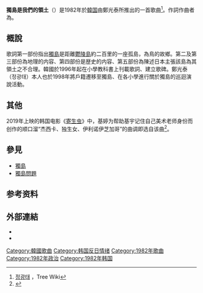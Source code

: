 {{orphan|time=2014-02-04T05:28:35+00:00}}
'''獨島是我們的領土'''（{{kor|諺=독도는 우리 땅|漢=獨島는 우리 땅|羅=Dogdoneun uli ttang}}）是1982年於[[韓国|韓国]]由鄭光泰所推出的一首歌曲<ref>[https://namu.wiki/w/%EC%A0%95%EA%B4%91%ED%83%9C 정광태 ] {{Wayback|url=https://namu.wiki/w/%EC%A0%95%EA%B4%91%ED%83%9C |date=20201103040558 }}，Tree Wiki</ref>。作詞作曲者為{{tsl|ko|박문영|朴文榮}}。

==概說==
歌詞第一部份指出[[獨島|獨島]]是距離[[鬱陵島|鬱陵島]]約二百里的一座孤島，為鳥的故鄉。第二及第三部份為地理的内容、第四部份是歴史的内容、第五部份為陳述日本主張該島為其領土之不合理。韓國於1996年起在小學教科書上刊載歌詞、建立歌碑。鄭光泰（정광태）本人也於1998年將戶籍遷移至獨島、在各小學進行關於獨島的巡迴演說活動。

==其他==
2019年上映的韩国电影《[[寄生虫_(电影)|寄生虫]]》中，基婷为帮助基宇记住自己美术老师身份而创作的顺口溜“杰西卡、独生女、伊利诺伊芝加哥”的曲调即选自该曲<ref>{{cite news|title=Doorbell song, chapaguri from 'Parasite' become talk of town|url=https://en.yna.co.kr/view/AEN20200211003600315|publisher=Yonhap News Agency|language=en|date=2020-02-11|accessdate=2020-04-11|archive-date=2020-04-11|archive-url=https://web.archive.org/web/20200411033557/https://en.yna.co.kr/view/AEN20200211003600315|dead-url=no}}</ref>。
==參見==
*[[獨島|獨島]]
*[[獨島問題|獨島問題]]

==参考资料==
{{reflist}}

==外部連結==
*{{Youtube|QShmN-weCUk}}
*{{cite web|title=독도는 우리 땅|url=http://uriminzokkiri.com/index.php?ptype=curitv&mtype=view&stype=0&no=45361|website=[[我們民族之間|我們民族之間]]|date=2019-08-14|access-date=2020-04-07|archive-date=2021-01-05|archive-url=https://web.archive.org/web/20210105165429/http://www.uriminzokkiri.com/index.php?ptype=curitv&mtype=view&stype=0&no=45361|dead-url=no}}

[[Category:韓國歌曲|Category:韓國歌曲]]
[[Category:韩国反日情绪|Category:韩国反日情绪]]
[[Category:1982年歌曲|Category:1982年歌曲]]
[[Category:1982年政治|Category:1982年政治]]
[[Category:1982年韩国|Category:1982年韩国]]